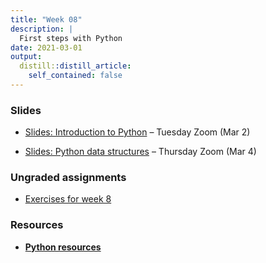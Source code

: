 ```yaml
---
title: "Week 08"
description: |
  First steps with Python
date: 2021-03-01
output:
  distill::distill_article:
    self_contained: false
---
```


### Slides

- [Slides: Introduction to Python](slides/08-1.html) -- Tuesday Zoom (Mar 2)

- [Slides: Python data structures](slides/08-2.html) -- Thursday Zoom (Mar 4)

### Ungraded assignments

- [Exercises for week 8](../../w08_exercises.html)

### Resources

- **[Python resources](../../w08_python-resources.html)**

